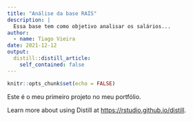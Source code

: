 ```yaml
---
title: "Análise da base RAIS"
description: |
  Essa base tem como objetivo analisar os salários...
author:
  - name: Tiago Vieira
date: 2021-12-12
output:
  distill::distill_article:
    self_contained: false
---
```


```r
knitr::opts_chunk$set(echo = FALSE)
```

Este é o meu primeiro projeto no meu portfólio.

Learn more about using Distill at <https://rstudio.github.io/distill>.
